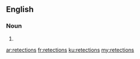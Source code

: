 ==English==

===Noun===
{{head|en|plural}}

# {{plural of|retection|lang=en}}

[[ar:retections]]
[[fr:retections]]
[[ku:retections]]
[[my:retections]]